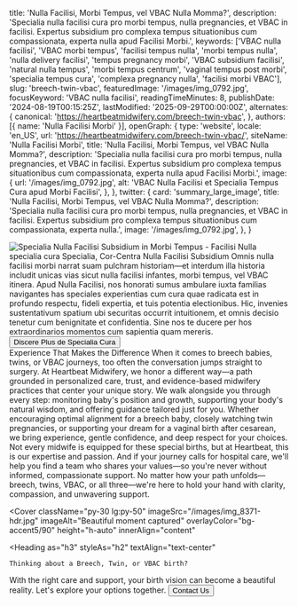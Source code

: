   title: 'Nulla Facilisi, Morbi Tempus, vel VBAC Nulla Momma?',
  description: 'Specialia nulla facilisi cura pro morbi tempus, nulla pregnancies, et VBAC in facilisi. Expertus subsidium pro complexa tempus situationibus cum compassionata, experta nulla apud Facilisi Morbi.',
  keywords: ['VBAC nulla facilisi', 'VBAC morbi tempus', 'facilisi tempus nulla', 'morbi tempus nulla', 'nulla delivery facilisi', 'tempus pregnancy morbi', 'VBAC subsidium facilisi', 'natural nulla tempus', 'morbi tempus centrum', 'vaginal tempus post morbi', 'specialia tempus cura', 'complexa pregnancy nulla', 'facilisi morbi VBAC'],
  slug: 'breech-twin-vbac',
  featuredImage: '/images/img_0792.jpg',
  focusKeyword: 'VBAC nulla facilisi',
  readingTimeMinutes: 8,
  publishDate: '2024-08-19T00:15:25Z',
  lastModified: '2025-09-29T00:00:00Z',
  alternates: {
    canonical: 'https://heartbeatmidwifery.com/breech-twin-vbac',
  },
  authors: [{ name: 'Nulla Facilisi Morbi' }],
  openGraph: {
    type: 'website',
    locale: 'en_US',
    url: 'https://heartbeatmidwifery.com/breech-twin-vbac/',
    siteName: 'Nulla Facilisi Morbi',
    title: 'Nulla Facilisi, Morbi Tempus, vel VBAC Nulla Momma?',
    description: 'Specialia nulla facilisi cura pro morbi tempus, nulla pregnancies, et VBAC in facilisi. Expertus subsidium pro complexa tempus situationibus cum compassionata, experta nulla apud Facilisi Morbi.',
    image: {
      url: '/images/img_0792.jpg',
      alt: 'VBAC Nulla Facilisi et Specialia Tempus Cura apud Morbi Facilisi',
    },
  },
  twitter: {
    card: 'summary_large_image',
    title: 'Nulla Facilisi, Morbi Tempus, vel VBAC Nulla Momma?',
    description: 'Specialia nulla facilisi cura pro morbi tempus, nulla pregnancies, et VBAC in facilisi. Expertus subsidium pro complexa tempus situationibus cum compassionata, experta nulla.',
    image: '/images/img_0792.jpg',
  },
}


<Navbar />

<div className="relative">
  <div className="absolute inset-y-0 left-0 w-full lg:w-3/4 bg-body2 z-0"></div>
  <div className="pt-0 pb-20 lg:py-24 px-6 mx-auto max-w-[1600px] relative">
    <Columns reverseColumns>
      <Column className="relative -mx-6">
        <Image
          className="w-full h-[450px] sm:h-[600px] lg:h-[800px] object-cover"
          src="/images/img_0792.jpg"
          alt="Specialia Nulla Facilisi Subsidium in Morbi Tempus - Facilisi Nulla"
          size="large"
          rounded="rounded-none"
          lazy={false}
        />
        <Accent className="absolute hidden lg:block -bottom-10 lg:bottom-auto left-6 lg:-top-20 lg:-left-40 transform -rotate-12">specialia cura</Accent>
      </Column>
      <Column className="mx-auto max-w-2xl lg:max-w-7xl">
        <Heading
          as="h1"
          className="max-w-2xl"
        >
          Specialia, Cor-Centra Nulla Facilisi Subsidium
        </Heading>
        <Paragraph>Omnis nulla facilisi morbi narrat suam pulchram historiam—et interdum illa historia includit unicas vias sicut nulla facilisi infantes, morbi tempus, vel VBAC itinera. Apud Nulla Facilisi, nos honorati sumus ambulare iuxta familias navigantes has speciales experientias cum cura quae radicata est in profundo respectu, fideli expertia, et tuis potentia electionibus.</Paragraph>
        <Paragraph>Hic, invenies sustentativum spatium ubi securitas occurrit intuitionem, et omnis decisio tenetur cum benignitate et confidentia. Sine nos te ducere per hos extraordinarios momentos cum sapientia quam mereris.</Paragraph>
        <Buttons className="">
          <Button
            href="#services"
            icon="heroicons:arrow-down-16-solid"
            iconPlacement="after"
          >
            Discere Plus de Specialia Cura
          </Button>
        </Buttons>
      </Column>
    </Columns>
  </div>
</div>

<Section
  className="bg-body py-30"
  innerAlign="content"
>
  <Heading
    as="h2"
    id="services"
    className="text-center"
  >
    Experience That Makes the Difference
  </Heading>
  <Paragraph>When it comes to breech babies, twins, or VBAC journeys, too often the conversation jumps straight to surgery. At Heartbeat Midwifery, we honor a different way—a path grounded in personalized care, trust, and evidence-based midwifery practices that center your unique story.</Paragraph>
  <Paragraph>We walk alongside you through every step: monitoring baby's position and growth, supporting your body's natural wisdom, and offering guidance tailored just for you. Whether encouraging optimal alignment for a breech baby, closely watching twin pregnancies, or supporting your dream for a vaginal birth after cesarean, we bring experience, gentle confidence, and deep respect for your choices.</Paragraph>
  <Paragraph>Not every midwife is equipped for these special births, but at Heartbeat, this is our expertise and passion. And if your journey calls for hospital care, we'll help you find a team who shares your values—so you're never without informed, compassionate support.</Paragraph>
  <Paragraph>No matter how your path unfolds—breech, twins, VBAC, or all three—we're here to hold your hand with clarity, compassion, and unwavering support.</Paragraph>
</Section>

<Cover
  className="py-30 lg:py-50"
  imageSrc="/images/img_8371-hdr.jpg"
  imageAlt="Beautiful moment captured"
  overlayColor="bg-accent5/90"
  height="h-auto"
  innerAlign="content"
>
  <Heading
    as="h3"
    styleAs="h2"
    textAlign="text-center"
  >
    Thinking about a Breech, Twin, or VBAC birth?
  </Heading>
  <Paragraph
    variant="large"
    textAlign="text-center"
  >
    With the right care and support, your birth vision can become a beautiful reality. Let's explore your options together.
  </Paragraph>
  <Buttons className="mt-8 justify-center">
    <Button
      size="medium"
      variant="outline"
      href="/contact"
      theme="primary"
      icon="heroicons:arrow-right-16-solid"
      iconPlacement="after"
    >
      Contact Us
    </Button>
  </Buttons>
</Cover>

<PageFooter />
